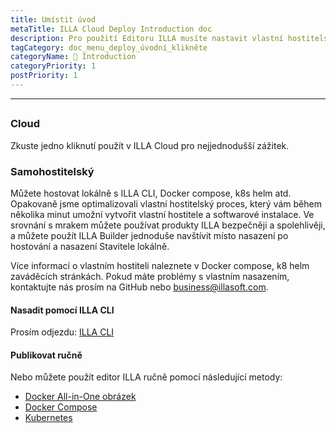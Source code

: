 ```yaml
---
title: Umístit úvod
metaTitle: ILLA Cloud Deploy Introduction doc
description: Pro použití Editoru ILLA musíte nastavit vlastní hostitelské prostředí lokálně nebo použít ILLA Cloud, abyste přeskočili proces sestavení a rychle použili produkty ILLA.
tagCategory: doc_menu_deploy_úvodní_klikněte
categoryName: 👋 Introduction
categoryPriority: 1
postPriority: 1
---
```


* * *

## <Heading hidden>Umístit úvod</Heading>

### Cloud

Zkuste jedno kliknutí použít v ILLA Cloud pro nejjednodušší zážitek.

### Samohostitelský

Můžete hostovat lokálně s ILLA CLI, Docker compose, k8s helm atd. Opakovaně jsme optimalizovali vlastní hostitelský proces, který vám během několika minut umožní vytvořit vlastní hostitele a softwarové instalace. Ve srovnání s mrakem můžete používat produkty ILLA bezpečněji a spolehlivěji, a můžete použít ILLA Builder jednoduše navštívit místo nasazení po hostování a nasazení Stavitele lokálně.

Více informací o vlastním hostiteli naleznete v Docker compose, k8 helm zaváděcích stránkách.
Pokud máte problémy s vlastním nasazením, kontaktujte nás prosím na GitHub nebo business@illasoft.com.

#### Nasadit pomocí ILLA CLI

Prosím odjezdu: [ILLA CLI](https://www.illacloud.com/docs/illa-cli)

#### Publikovat ručně

Nebo můžete použít editor ILLA ručně pomocí následující metody:

-   [Docker All-in-One obrázek](https://github.com/illacloud/deploy-illa-manually/blob/main/docker/README.md)
-   [Docker Compose](https://github.com/illacloud/deploy-illa-manually/blob/main/docker-compose/README.md)
-   [Kubernetes](https://github.com/illacloud/deploy-illa-manually/blob/main/kubernetes/README.md)
